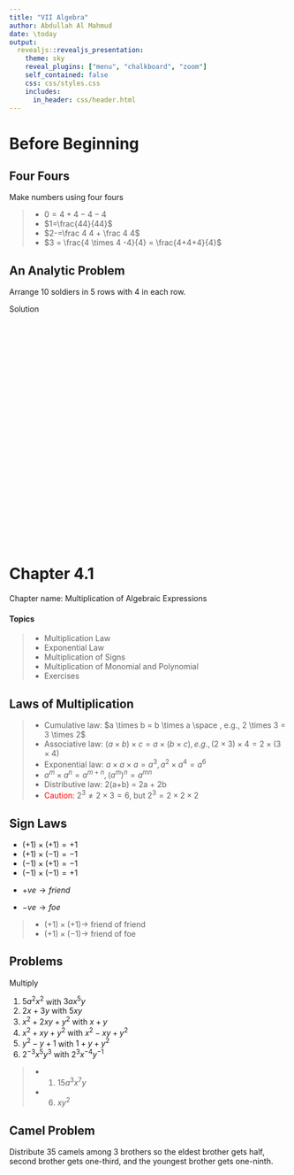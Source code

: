 ---
title: "VII Algebra"
author: Abdullah Al Mahmud
date: \today
output: 
  revealjs::revealjs_presentation:
    theme: sky
    reveal_plugins: ["menu", "chalkboard", "zoom"]
    self_contained: false
    css: css/styles.css
    includes:
      in_header: css/header.html
---

# Before Beginning

## Four Fours

Make numbers using four fours

> - $0=4 + 4 - 4 -4$
> - $1=\frac{44}{44}$
> - $2-=\frac 4 4 + \frac 4 4$
> - $3 = \frac{4 \times 4 -4}{4} = \frac{4+4+4}{4}$

## An Analytic Problem

Arrange 10 soldiers in 5 rows with 4 in each row. 

<div onclick="klikaj('soldier')"><span>Solution</span></div>
<div id="soldier" style="visibility: hidden">
<img class="plain" src="img/seven/soldier_problem.PNG" width="400">
</div>
<script>
function klikaj(i) {
    document.getElementById(i).style.visibility='visible';
}
</script>

# Chapter 4.1 

Chapter name: Multiplication of Algebraic Expressions

#### Topics

> - Multiplication Law
> - Exponential Law
> - Multiplication of Signs
> - Multiplication of Monomial and Polynomial
> - Exercises

## Laws of Multiplication

> - Cumulative law: $a \times b = b \times a \space ,  e.g., 2 \times 3 = 3 \times 2$
> - Associative law: $(a \times b) \times c  = a \times (b \times c), e.g., (2 \times 3) \times 4  = 2 \times (3 \times 4)$
> - Exponential law: $a \times a \times a = a^3, a^2 \times a^4 = a^6$
> - $a^m \times a^n = a^{m+n}, (a^m)^n = a^{mn}$
> - Distributive law: 2(a+b) = 2a + 2b
> - <span style="color:red;">Caution:</span> $2^3 \ne 2 \times 3 = 6$, but $2^3 = 2 \times 2 \times 2$

## Sign Laws

<div class="container">
<div class="col">
- $(+1) \times (+1) = +1$
- $(+1) \times (-1) = -1$
- $(-1) \times (+1) = -1$
- $(-1) \times (-1) = +1$
</div>
<div class="col">
- $+ve \rightarrow friend$

- $-ve \rightarrow foe$

> - $(+1) \times (+1) \rightarrow$ friend of friend
> - $(+1) \times (-1) \rightarrow$ friend of foe 
</div>
</div>


## Problems

<div class="container">
<div class="col">
Multiply 

1. $5a^2x^2$ with $3ax^5y$
2. $2x+3y$ with $5xy$
3. $x^2+2xy+y^2$ with $x+y$
4. $x^2+xy+y^2$ with $x^2-xy+y^2$
5. $y^2-y+1$ with $1+y+y^2$
6. $2^{-3}x^5y^3$ with $2^3 x^{-4}y^{-1}$
</div>
<div class="col">
> - 1. $15a^3x^7y$
> - 6. $xy^2$
</div>
</div>

## Camel Problem

Distribute 35 camels among 3 brothers so the eldest brother gets half, second brother gets one-third, and the youngest brother gets one-ninth. 